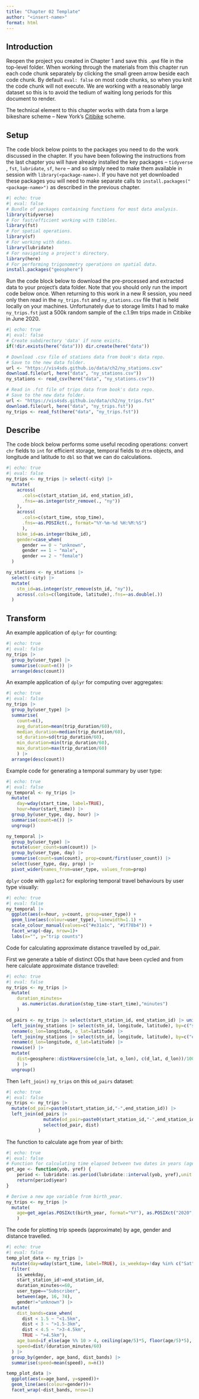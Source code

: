 ```yaml
---
title: "Chapter 02 Template"
author: "<insert-name>"
format: html
---
```


## Introduction

Reopen the project you created in Chapter 1 and save this `.qmd` file in the top-level folder. When working through the materials from this chapter run each code chunk separately by clicking the small green arrow beside each code chunk. By default `eval: false` on most code chunks, so when you knit the code chunk will not execute. We are working with a reasonably large dataset so this is to avoid the tedium of waiting long periods for this document to render.

The technical element to this chapter works with data from a large bikeshare scheme -- New York's [Citibike](https://www.citibikenyc.com/) scheme.

## Setup

The code block below points to the packages you need to do the work discussed in the chapter. If you have been following the instructions from the last chapter you will have already installed the key packages -- `tidyverse` , `fst`, `lubridate`, `sf`, `here` -- and so simply need to make them available in session with `library(<package-name>)`. If you have not yet downloaded these packages you will need to make separate calls to `install.packages("<package-name>")` as described in the previous chapter.

```r
#| echo: true
#| eval: false
# Bundle of packages containing functions for most data analysis.
library(tidyverse) 
# For fast/efficient working with tibbles.
library(fst)
# For spatial operations.
library(sf)
# For working with dates.
library(lubridate) 
# For navigating a project's directory.
library(here) 
# For performing trigonometry operations on spatial data.
install.packages("geosphere") 
```

Run the code block below to download the pre-processed and extracted data to your project's data folder. Note that you should only run the import code below once. When returning to this work in a new R session, you need only then read in the `ny_trips.fst` and `ny_stations.csv` file that is held locally on your machines. Unfortunately due to storage limits I had to make `ny_trips.fst` just a 500k random sample of the c.1.9m trips made in Citibike in June 2020.

```r
#| echo: true
#| eval: false
# Create subdirectory 'data' if none exists.
if(!dir.exists(here("data"))) dir.create(here("data"))

# Download .csv file of stations data from book's data repo.
# Save to the new data folder.
url <- "https://vis4sds.github.io/data/ch2/ny_stations.csv"
download.file(url, here("data", "ny_stations.csv"))
ny_stations <- read_csv(here("data", "ny_stations.csv"))

# Read in .fst file of trips data from book's data repo.
# Save to the new data folder.
url <- "https://vis4sds.github.io/data/ch2/ny_trips.fst"
download.file(url, here("data", "ny_trips.fst"))
ny_trips <- read_fst(here("data", "ny_trips.fst"))
```

## Describe

The code block below performs some useful recoding operations: convert `chr` fields to `int` for efficient storage, temporal fields to `dttm` objects, and longitude and latitude to `dbl` so that we can do calculations.

```r
#| echo: true
#| eval: false
ny_trips <- ny_trips |> select(-city) |>
  mutate(
    across(
      .cols=c(start_station_id, end_station_id),
      .fns=~as.integer(str_remove(., "ny"))
    ),
    across(
      .cols=c(start_time, stop_time), 
      .fns=~as.POSIXct(., format="%Y-%m-%d %H:%M:%S")
      ),
    bike_id=as.integer(bike_id),
    gender=case_when(
      gender == 0 ~ "unknown",
      gender == 1 ~ "male",
      gender == 2 ~ "female")
  )

ny_stations <- ny_stations |>
  select(-city) |>
  mutate(
    stn_id=as.integer(str_remove(stn_id, "ny")),
    across(.cols=c(longitude, latitude),.fns=~as.double(.))
  )
```

## Transform

An example application of `dplyr` for counting:

```r
#| echo: true
#| eval: false
ny_trips |>
  group_by(user_type) |>
  summarise(count=n()) |>
  arrange(desc(count))
```

An example application of `dplyr` for computing over aggregates:

```r
#| echo: true
#| eval: false
ny_trips |>
  group_by(user_type) |>
  summarise(
    count=n(),
    avg_duration=mean(trip_duration/60),
    median_duration=median(trip_duration/60),
    sd_duration=sd(trip_duration/60),
    min_duration=min(trip_duration/60),
    max_duration=max(trip_duration/60)
    ) |>
  arrange(desc(count))
```

Example code for generating a temporal summary by user type:

```r
#| echo: true
#| eval: false
ny_temporal <- ny_trips |>
  mutate(
    day=wday(start_time, label=TRUE),
    hour=hour(start_time)) |>
  group_by(user_type, day, hour) |>
  summarise(count=n()) |>
  ungroup()

ny_temporal |>
  group_by(user_type) |>
  mutate(user_count=sum(count)) |>
  group_by(user_type, day) |>
  summarise(count=sum(count), prop=count/first(user_count)) |>
  select(user_type, day, prop) |>
  pivot_wider(names_from=user_type, values_from=prop)
```

`dplyr` code with `ggplot2` for exploring temporal travel behaviours by user type visually:

```r
#| echo: true
#| eval: false
ny_temporal |>
  ggplot(aes(x=hour, y=count, group=user_type)) +
  geom_line(aes(colour=user_type), linewidth=1.1) +
  scale_colour_manual(values=c("#e31a1c", "#1f78b4")) +
  facet_wrap(~day, nrow=1)+
  labs(x="", y="trip counts")
```

Code for calculating approximate distance travelled by od_pair.

First we generate a table of distinct ODs that have been cycled and from here calculate approximate distance travelled:

```r
#| echo: true
#| eval: false
ny_trips <- ny_trips |>
  mutate(
    duration_minutes=
      as.numeric(as.duration(stop_time-start_time),"minutes")
    )

od_pairs <- ny_trips |> select(start_station_id, end_station_id) |> unique() |>
  left_join(ny_stations |> select(stn_id, longitude, latitude), by=c("start_station_id"="stn_id")) |>
  rename(o_lon=longitude, o_lat=latitude) |>
  left_join(ny_stations |> select(stn_id, longitude, latitude), by=c("end_station_id"="stn_id")) |>
  rename(d_lon=longitude, d_lat=latitude) |>
  rowwise() |>
  mutate(
    dist=geosphere::distHaversine(c(o_lat, o_lon), c(d_lat, d_lon))/1000
    ) |>
  ungroup()
```

Then `left_join()` `ny_trips` on this `od_pairs` dataset:

```r
#| echo: true
#| eval: false
ny_trips <- ny_trips |>
  mutate(od_pair=paste0(start_station_id,"-",end_station_id)) |>
  left_join(od_pairs |>
              mutate(od_pair=paste0(start_station_id,"-",end_station_id)) |>
              select(od_pair, dist)
            )
```

The function to calculate age from year of birth:

```r
#| echo: true
#| eval: false
# Function for calculating time elapsed between two dates in years (age).
get_age <- function(yob, yref) {
    period <- lubridate::as.period(lubridate::interval(yob, yref),unit = "year")
    return(period$year)
}

# Derive a new age variable from birth_year.
ny_trips <- ny_trips |> 
  mutate(
    age=get_age(as.POSIXct(birth_year, format="%Y"), as.POSIXct("2020", format="%Y"))
    )
```

The code for plotting trip speeds (approximate) by age, gender and distance travelled. 

```r
#| echo: true
#| eval: false
temp_plot_data <- ny_trips |>
  mutate(day=wday(start_time, label=TRUE), is_weekday=!day %in% c("Sat", "Sun")) |>
  filter(
    is_weekday,
    start_station_id!=end_station_id,
    duration_minutes<=60,
    user_type=="Subscriber",
    between(age, 16, 74),
    gender!="unknown") |>
  mutate(
    dist_bands=case_when(
      dist < 1.5 ~ "<1.5km",
      dist < 3 ~ ">1.5-3km",
      dist < 4.5 ~ ">3-4.5km",
      TRUE ~ ">4.5km"),
    age_band=if_else(age %% 10 > 4, ceiling(age/5)*5, floor(age/5)*5),
    speed=dist/(duration_minutes/60)
  ) |>
  group_by(gender, age_band, dist_bands) |>
  summarise(speed=mean(speed), n=n())

temp_plot_data |>
  ggplot(aes(x=age_band, y=speed))+
  geom_line(aes(colour=gender))+
  facet_wrap(~dist_bands, nrow=1)
```

